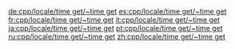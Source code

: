 {{cpp/locale/facet/destructor|time_get}}

[[de:cpp/locale/time get/~time get]]
[[es:cpp/locale/time get/~time get]]
[[fr:cpp/locale/time get/~time get]]
[[it:cpp/locale/time get/~time get]]
[[ja:cpp/locale/time get/~time get]]
[[pt:cpp/locale/time get/~time get]]
[[ru:cpp/locale/time get/~time get]]
[[zh:cpp/locale/time get/~time get]]